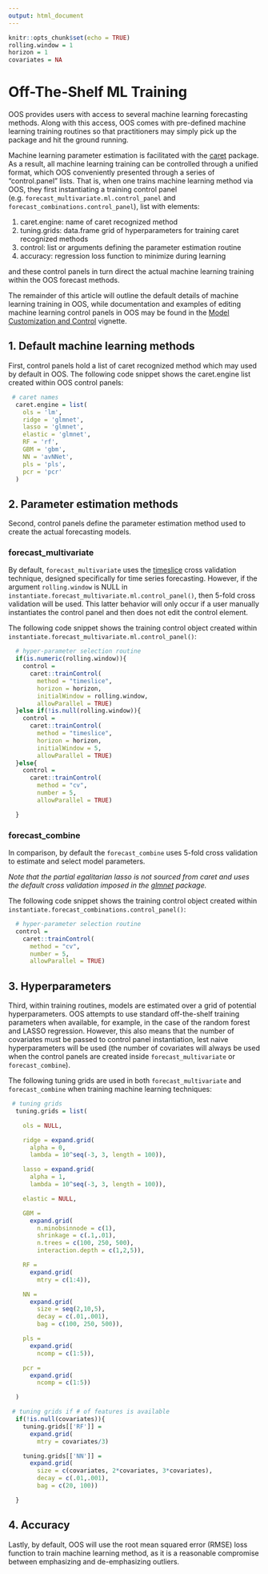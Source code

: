 ```yaml
---
output: html_document
---
```


```r
knitr::opts_chunk$set(echo = TRUE)
rolling.window = 1
horizon = 1
covariates = NA
```

# Off-The-Shelf ML Training

OOS provides users with access to several machine learning forecasting methods. Along with this access, OOS comes with pre-defined machine learning training routines so that practitioners may simply pick up the package and hit the ground running. 

Machine learning parameter estimation is facilitated with the [caret](https://github.com/topepo/caret) package. As a result, all machine learning training can be controlled through a unified format, which OOS conveniently presented through a series of "control.panel" lists. That is, when one trains machine learning method via OOS, they first instantiating a training control panel (e.g. `forecast_multivariate.ml.control_panel` and `forecast_combinations.control_panel`), list with elements:   

1. caret.engine: name of caret recognized method  
2. tuning.grids: data.frame grid of hyperparameters for training caret recognized methods  
3. control: list or arguments defining the parameter estimation routine    
4. accuracy: regression loss function to minimize during learning  

and these control panels in turn direct the actual machine learning training within the OOS forecast methods.  

The remainder of this article will outline the default details of machine learning training in OOS, while documentation and examples of editing machine learning control panels in OOS may be found in the [Model Customization and Control](./model_control.html) vignette. 

## 1. Default machine learning methods

First, control panels hold a list of caret recognized method which may used by default in OOS. The following code snippet shows the caret.engine list created within OOS control panels:

```r
 # caret names
  caret.engine = list(
    ols = 'lm',
    ridge = 'glmnet',
    lasso = 'glmnet',
    elastic = 'glmnet',
    RF = 'rf',
    GBM = 'gbm',
    NN = 'avNNet',
    pls = 'pls',
    pcr = 'pcr'
  )

```


## 2. Parameter estimation methods

Second, control panels define the parameter estimation method used to create the actual forecasting models. 

### forecast_multivariate 
By default, `forecast_multivariate` uses the [timeslice](https://otexts.com/fpp2/accuracy.html) cross validation technique, designed specifically for time series forecasting. However, if the argument `rolling.window` is NULL in `instantiate.forecast_multivariate.ml.control_panel()`, then 5-fold cross validation will be used. This latter behavior will only occur if a user manually instantiates the control panel and then does not edit the control element. 

The following code snippet shows the training control object created within `instantiate.forecast_multivariate.ml.control_panel()`:

```r
  # hyper-parameter selection routine
  if(is.numeric(rolling.window)){
    control =
      caret::trainControl(
        method = "timeslice",
        horizon = horizon,
        initialWindow = rolling.window,
        allowParallel = TRUE)
  }else if(!is.null(rolling.window)){
    control =
      caret::trainControl(
        method = "timeslice",
        horizon = horizon,
        initialWindow = 5,
        allowParallel = TRUE)
  }else{
    control =
      caret::trainControl(
        method = "cv",
        number = 5,
        allowParallel = TRUE)

  }
```


### forecast_combine
In comparison, by default the `forecast_combine` uses 5-fold cross validation to estimate and select model parameters.

*Note that the partial egalitarian lasso is not sourced from caret and uses the default cross validation imposed in the [glmnet](https://cran.r-project.org/web/packages/glmnet/index.html) package.* 

The following code snippet shows the training control object created within `instantiate.forecast_combinations.control_panel()`:

```r
  # hyper-parameter selection routine
  control =
    caret::trainControl(
      method = "cv",
      number = 5,
      allowParallel = TRUE)
```


## 3. Hyperparameters

Third, within training routines, models are estimated over a grid of potential hyperparameters. OOS attempts to use standard off-the-shelf training parameters when available, for example, in the case of the random forest and LASSO regression. However, this also means that the number of covariates must be passed to control panel instantiation, lest naive hyperparameters will be used (the number of covariates will always be used when the control panels are created inside `forecast_multivariate` or `forecast_combine`).

The following tuning grids are used in both `forecast_multivariate` and `forecast_combine` when training machine learning techniques:

```r
 # tuning grids
  tuning.grids = list(

    ols = NULL,

    ridge = expand.grid(
      alpha = 0,
      lambda = 10^seq(-3, 3, length = 100)),

    lasso = expand.grid(
      alpha = 1,
      lambda = 10^seq(-3, 3, length = 100)),

    elastic = NULL,

    GBM =
      expand.grid(
        n.minobsinnode = c(1),
        shrinkage = c(.1,.01),
        n.trees = c(100, 250, 500),
        interaction.depth = c(1,2,5)),

    RF =
      expand.grid(
        mtry = c(1:4)),

    NN =
      expand.grid(
        size = seq(2,10,5),
        decay = c(.01,.001),
        bag = c(100, 250, 500)),

    pls =
      expand.grid(
        ncomp = c(1:5)),

    pcr =
      expand.grid(
        ncomp = c(1:5))

  )

 # tuning grids if # of features is available
  if(!is.null(covariates)){
    tuning.grids[['RF']] =
      expand.grid(
        mtry = covariates/3)

    tuning.grids[['NN']] =
      expand.grid(
        size = c(covariates, 2*covariates, 3*covariates),
        decay = c(.01,.001),
        bag = c(20, 100))

  }

```

## 4. Accuracy

Lastly, by default, OOS will use the root mean squared error (RMSE) loss function to train machine learning method, as it is a reasonable compromise between emphasizing and de-emphasizing outliers. 








